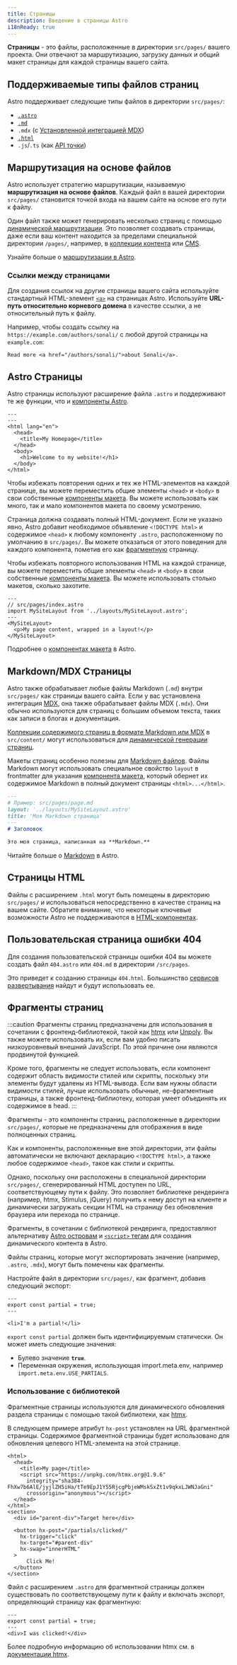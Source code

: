 ```yaml
---
title: Страницы
description: Введение в страницы Astro
i18nReady: true
---
```



**Страницы** - это файлы, расположенные в директории `src/pages/` вашего проекта. Они отвечают за маршрутизацию, загрузку данных и общий макет страницы для каждой страницы вашего сайта.

## Поддерживаемые типы файлов страниц 

Astro поддерживает следующие типы файлов в директории `src/pages/`:
- [`.astro`](#astro-страницы)
- [`.md`](#markdownmdx-страницы)
- `.mdx` (с [Установленной интеграцией MDX](/ru/guides/integrations-guide/mdx/#installation))
- [`.html`](#страницы-html)
- `.js`/`.ts` (как [API точки](/ru/guides/endpoints/)) 

## Маршрутизация на основе файлов

Astro использует стратегию маршрутизации, называемую **маршрутизация на основе файлов**. Каждый файл в вашей директории `src/pages/` становится точкой входа на вашем сайте на основе его пути к файлу.

Один файл также может генерировать несколько страниц с помощью [динамической маршрутизации](/ru/guides/routing/#динамические-маршруты). Это позволяет создавать страницы, даже если ваш контент находится за пределами специальной директории `/pages/`, например, в [коллекции контента](/ru/guides/content-collections/) или [CMS](/ru/guides/cms/).

<ReadMore>Узнайте больше о [маршрутизации в Astro](/ru/guides/routing/).</ReadMore>

### Ссылки между страницами
Для создания ссылок на другие страницы вашего сайта используйте стандартный HTML-элемент [`<a>`](https://developer.mozilla.org/en-US/docs/Web/HTML/Element/a) на страницах Astro. Используйте **URL-путь относительно корневого домена** в качестве ссылки, а не относительный путь к файлу.

Например, чтобы создать ссылку на `https://example.com/authors/sonali/` с любой другой страницы на `example.com`:

```astro title="src/pages/index.astro"
Read more <a href="/authors/sonali/">about Sonali</a>.
```

## Astro Страницы

Astro страницы используют расширение файла `.astro` и поддерживают те же функции, что и [компоненты Astro](/ru/basics/astro-components/).

```astro title="src/pages/index.astro"
---
---
<html lang="en">
  <head>
    <title>My Homepage</title>
  </head>
  <body>
    <h1>Welcome to my website!</h1>
  </body>
</html>
```

Чтобы избежать повторения одних и тех же HTML-элементов на каждой странице, вы можете переместить общие элементы `<head>` и `<body>` в свои собственные [компоненты макета](/ru/basics/layouts/). Вы можете использовать как много, так и мало компонентов макета по своему усмотрению.

Страница должна создавать полный HTML-документ. Если не указано явно, Astro добавит необходимое объявление `<!DOCTYPE html>` и содержимое `<head>` к любому компоненту `.astro`, расположенному по умолчанию в `src/pages/`. Вы можете отказаться от этого поведения для каждого компонента, пометив его как [фрагментную](#фрагменты-страниц) страницу.

Чтобы избежать повторного использования HTML на каждой странице, вы можете переместить общие элементы `<head>` и `<body>` в свои собственные [компоненты макета](/ru/basics/layouts/). Вы можете использовать столько макетов, сколько захотите.


```astro {3} /</?MySiteLayout>/
---
// src/pages/index.astro
import MySiteLayout from '../layouts/MySiteLayout.astro';
---
<MySiteLayout>
  <p>My page content, wrapped in a layout!</p>
</MySiteLayout>
```

<ReadMore>Подробнее о [компонентах макета](/ru/basics/layouts/) в Astro.</ReadMore>

## Markdown/MDX Страницы

Astro также обрабатывает любые файлы Markdown (`.md`) внутри `src/pages/` как страницы вашего сайта. Если у вас установлена интеграция [MDX](/ru/guides/integrations-guide/mdx/#installation), она также обрабатывает файлы MDX (`.mdx`). Они обычно используются для страниц с большим объемом текста, таких как записи в блогах и документация.

[Коллекции содержимого страниц в формате Markdown или MDX](/ru/guides/content-collections/) в `src/content/` могут использоваться для [динамической генерации страниц](/ru/guides/routing/#динамические-маршруты).

Макеты страниц особенно полезны для [Markdown файлов](#markdownmdx-страницы). Файлы Markdown могут использовать специальное свойство `layout` в frontmatter для указания [компонента макета](/ru/basics/layouts/), который обернет их содержимое Markdown в полный документ страницы `<html>...</html>`.

```md {3}
---
# Пример: src/pages/page.md
layout: '../layouts/MySiteLayout.astro'
title: 'Моя Markdown страница'
---
# Заголовок

Это моя страница, написанная на **Markdown.**
```

<ReadMore>Читайте больше о [Markdown](/ru/guides/markdown-content/) в Astro.</ReadMore>

## Страницы HTML

Файлы с расширением `.html` могут быть помещены в директорию `src/pages/` и использоваться непосредственно в качестве страниц на вашем сайте.
Обратите внимание, что некоторые ключевые возможности Astro не поддерживаются в [HTML-компонентах](/ru/basics/astro-components/#html-компоненты).

## Пользовательская страница ошибки 404

Для создания пользовательской страницы ошибки 404 вы можете создать файл `404.astro` или `404.md` в директории `/src/pages`.

Это приведет к созданию страницы `404.html`. Большинство [сервисов развертывания](/ru/guides/deploy/) найдут и будут использовать ее.

## Фрагменты страниц

<p><Since v="3.4.0" /></p>

:::caution
Фрагменты страниц предназначены для использования в сочетании с фронтенд-библиотекой, такой как  [htmx](https://htmx.org/) или [Unpoly](https://unpoly.com/). Вы также можете использовать их, если вам удобно писать низкоуровневый внешний JavaScript. По этой причине они являются продвинутой функцией.

Кроме того, фрагменты не следует использовать, если компонент содержит область видимости стилей или скрипты, поскольку эти элементы будут удалены из HTML-вывода. Если вам нужны области видимости стилей, лучше использовать обычные, не-фрагментные страницы, а также фронтенд-библиотеку, которая умеет объединять их содержимое в head.
:::

Фрагменты - это компоненты страниц, расположенные в директории `src/pages/`, которые не предназначены для отображения в виде полноценных страниц.

Как и компоненты, расположенные вне этой директории, эти файлы автоматически не включают декларацию `<!DOCTYPE html>`, а также любое содержимое `<head>`, такое как стили и скрипты.

Однако, поскольку они расположены в специальной директории `src/pages/`, сгенерированный HTML доступен по URL, соответствующему пути к файлу. Это позволяет библиотеке рендеринга (например, htmx, Stimulus, jQuery) получить к нему доступ на клиенте и динамически загружать секции HTML на страницу без обновления браузера или перехода по странице.

Фрагменты, в сочетании с библиотекой рендеринга, предоставляют альтернативу [Astro островам](/ru/concepts/islands/) и [`<script>` тегам](/ru/guides/client-side-scripts/) для создания динамического контента в Astro.

Файлы страниц, которые могут экспортировать значение (например, `.astro`, `.mdx`), могут быть помечены как фрагменты.

Настройте файл в директории `src/pages/`, как фрагмент, добавив следующий экспорт:

```astro title="src/pages/partial.astro" ins={2}
---
export const partial = true;
---

<li>I'm a partial!</li>
```

`export const partial` должен быть идентифицируемым статически. Он может иметь следующие значения:

- Булево значение __`true`__.
- Переменная окружения, использующая import.meta.env, например `import.meta.env.USE_PARTIALS`.

### Использование с библиотекой

Фрагментные страницы используются для динамического обновления раздела страницы с помощью такой библиотеки, как [htmx](https://htmx.org/).

В следующем примере атрибут `hx-post`  установлен на URL фрагментной страницы. Содержимое фрагментной страницы будет использовано для обновления целевого HTML-элемента на этой странице. 

```astro title="src/pages/index.astro" 'hx-post="/partials/clicked/"'
<html>
  <head>
    <title>My page</title>
    <script src="https://unpkg.com/htmx.org@1.9.6"
      integrity="sha384-FhXw7b6AlE/jyjlZH5iHa/tTe9EpJ1Y55RjcgPbjeWMskSxZt1v9qkxLJWNJaGni"
      crossorigin="anonymous"></script>
  </head>
</html>
<section>
  <div id="parent-div">Target here</div>

  <button hx-post="/partials/clicked/"
    hx-trigger="click"
    hx-target="#parent-div"
    hx-swap="innerHTML"
  >
      Click Me!
  </button>
</section>
```

Файл с расширением `.astro` для фрагментной страницы должен существовать по соответствующему пути к файлу и включать экспорт, определяющий страницу как фрагментную:

```astro title="src/pages/partials/clicked.astro" {2}
---
export const partial = true;
---
<div>I was clicked!</div>
```

Более подробную информацию об использовании htmx см. в [документации htmx](https://htmx.org/docs/).
